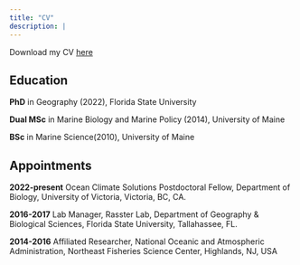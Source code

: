 ```yaml
---
title: "CV"
description: |
---
```


Download my CV [here](McHenry_CV_2023.pdf) 

## Education

__PhD__ in Geography (2022), Florida State University

__Dual MSc__ in Marine Biology and Marine Policy (2014), University of Maine

__BSc__ in Marine Science(2010), University of Maine

## Appointments

__2022-present__ Ocean Climate Solutions Postdoctoral Fellow, Department of Biology, University of Victoria, Victoria, BC, CA.

__2016-2017__ Lab Manager, Rasster Lab, Department of Geography & Biological Sciences, Florida State University, Tallahassee, FL.

__2014-2016__ Affiliated Researcher, National Oceanic and Atmospheric Administration, Northeast Fisheries Science Center, Highlands, NJ, USA
